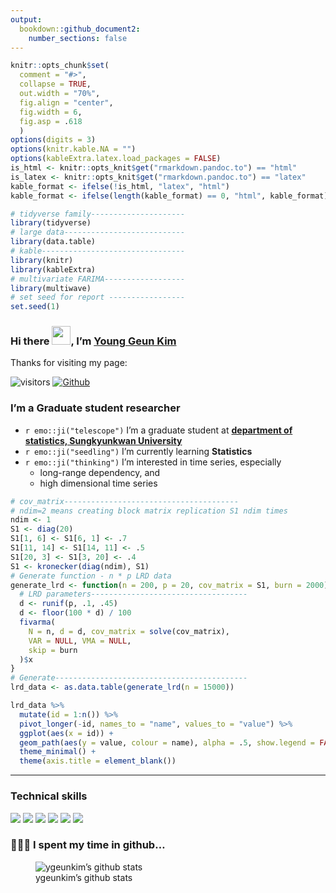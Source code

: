 ```yaml
---
output: 
  bookdown::github_document2:
    number_sections: false
---
```


```r
knitr::opts_chunk$set(
  comment = "#>",
  collapse = TRUE,
  out.width = "70%",
  fig.align = "center",
  fig.width = 6,
  fig.asp = .618
  )
options(digits = 3)
options(knitr.kable.NA = "")
options(kableExtra.latex.load_packages = FALSE)
is_html <- knitr::opts_knit$get("rmarkdown.pandoc.to") == "html"
is_latex <- knitr::opts_knit$get("rmarkdown.pandoc.to") == "latex"
kable_format <- ifelse(!is_html, "latex", "html")
kable_format <- ifelse(length(kable_format) == 0, "html", kable_format) # for excecutable
```

```r
# tidyverse family---------------------
library(tidyverse)
# large data---------------------------
library(data.table)
# kable--------------------------------
library(knitr)
library(kableExtra)
# multivariate FARIMA------------------
library(multiwave)
# set seed for report -----------------
set.seed(1)
```

### Hi there <img src="https://raw.githubusercontent.com/ygeunkim/ygeunkim/master/hello.gif?token=AJEKQC5CI2TPUTR2YDQLUYDAAZNNU" width="30px">, I'm [Young Geun Kim](https://ygeunkim.github.io)

Thanks for visiting my page:

![visitors](https://visitor-badge.laobi.icu/badge?page_id=ygeunkim.ygeunkim)
[![Github](https://img.shields.io/github/followers/ygeunkim?label=Follow&style=social)](https://github.com/ygeunkim)

### I'm a Graduate student researcher

- `r emo::ji("telescope")` I’m a graduate student at **[department of statistics, Sungkyunkwan University](https://stat.skku.edu/stat/index.do)**
- `r emo::ji("seedling")` I’m currently learning **Statistics**
- `r emo::ji("thinking")` I’m interested in time series, especially
    - long-range dependency, and
    - high dimensional time series

```r
# cov_matrix---------------------------------------
# ndim=2 means creating block matrix replication S1 ndim times
ndim <- 1
S1 <- diag(20)
S1[1, 6] <- S1[6, 1] <- .7
S1[11, 14] <- S1[14, 11] <- .5
S1[20, 3] <- S1[3, 20] <- .4
S1 <- kronecker(diag(ndim), S1)
# Generate function - n * p LRD data
generate_lrd <- function(n = 200, p = 20, cov_matrix = S1, burn = 2000) {
  # LRD parameters-----------------------------------
  d <- runif(p, .1, .45)
  d <- floor(100 * d) / 100
  fivarma(
    N = n, d = d, cov_matrix = solve(cov_matrix),
    VAR = NULL, VMA = NULL,
    skip = burn
  )$x
}
# Generate-------------------------------------------
lrd_data <- as.data.table(generate_lrd(n = 15000))
```

```r
lrd_data %>% 
  mutate(id = 1:n()) %>% 
  pivot_longer(-id, names_to = "name", values_to = "value") %>% 
  ggplot(aes(x = id)) +
  geom_path(aes(y = value, colour = name), alpha = .5, show.legend = FALSE) +
  theme_minimal() +
  theme(axis.title = element_blank())
```

---

### Technical skills

![](https://img.shields.io/badge/OS-macOS-informational?style=flat&logo=apple&logoColor=white&color=blue)
![](https://img.shields.io/badge/Code-R-informational?style=flat&logo=r&logoColor=white&color=blue)
![](https://img.shields.io/badge/Code-Python-informational?style=flat&logo=python&logoColor=white&color=yellow)
![](https://img.shields.io/badge/Write-LaTex-informational?style=flat&logo=latex&logoColor=white&color=green)
![](https://img.shields.io/badge/Editior-RStudio-informational?style=flat&logo=rstudio&logoColor=white&color=blue)
![](https://img.shields.io/badge/Editior-PyCharm-informational?style=flat&logo=pycharm&logoColor=white&color=green)

### 🧑🏼‍💻 I spent my time in github...

![ygeunkim's github stats](https://github-readme-stats.vercel.app/api?username=ygeunkim&count_private=true&show_icons=true&hide_border=true)

